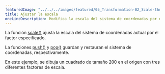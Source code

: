 ```yaml
---
featuredImage: "../../../images/featured/05_Transformation-02_Scale-thumbnail.png"
title: Ajustar la escala
oneLineDescription: Modifica la escala del sistema de coordenadas por un factor.
---
```


La función
<a href="https://p5js.org/reference/#/p5/scale">scale()</a>
ajusta la escala del sistema de coordenadas actual por el factor especificado.

La funciones
<a href="https://p5js.org/reference/#/p5/push">push()</a>
y
<a href="https://p5js.org/reference/#/p5/pop">pop()</a>
guardan y restauran el sistema de coordenadas, respectivamente.

En este ejemplo, se dibuja un cuadrado de tamaño 200 en el origen
con tres diferentes factores de escala.
